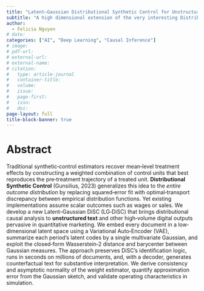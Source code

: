 ```yaml
---
title: "Latent–Gaussian Distributional Synthetic Control for Unstructured Marketing Conten"
subtitle: "A high dimensional extension of the very interesting Distributional Synthetic Control method."
author: 
  - Felicia Nguyen
# date:
categories: ["AI", "Deep Learning", "Causal Inference"]
# image: 
# pdf-url: 
# external-url:
# external-name:
# citation:
#   type: article-journal
#   container-title: 
#   volume: 
#   issue:
#   page-first:
#   issn:
#   doi:
page-layout: full
title-block-banner: true
---
```


# Abstract

Traditional synthetic‐control estimators recover mean‐level treatment effects by constructing a weighted combination of control units that best reproduces the pre‐treatment trajectory of a treated unit.  **Distributional Synthetic Control** (Gunsilius, 2023) generalizes this idea to the *entire outcome distribution* by replacing squared‐error fit with optimal‐transport discrepancy between empirical distribution functions.  Yet existing implementations assume scalar outcomes such as wages or sales.  We develop a new Latent–Gaussian DiSC (LG‑DiSC) that brings distributional causal analysis to **unstructured text** and other high‐volume digital outputs pervasive in quantitative marketing.  We embed every document in a low‐dimensional latent space using a Variational Auto‑Encoder (VAE), summarize each period’s latent codes by a single multivariate Gaussian, and exploit the closed‐form Wasserstein‑2 distance and barycenter between Gaussian measures.  The approach preserves DiSC’s identification logic, runs in seconds on millions of documents, and, with a decoder, generates counterfactual text for substantive interpretation.  We derive consistency and asymptotic normality of the weight estimator, quantify approximation error from the Gaussian sketch, and validate operating characteristics in simulation. 